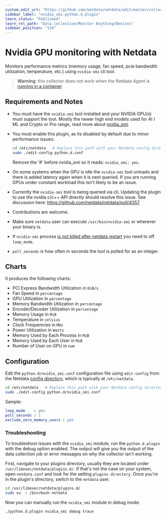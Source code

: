 ```yaml
---
custom_edit_url: "https://github.com/netdata/netdata/edit/master/collectors/python.d.plugin/nvidia_smi/README.md"
sidebar_label: "nvidia_smi-python.d.plugin"
learn_status: "Published"
learn_rel_path: "Data collection/Monitor Anything/Devices"
sidebar_position: "124"
---
```



# Nvidia GPU monitoring with Netdata

Monitors performance metrics (memory usage, fan speed, pcie bandwidth utilization, temperature, etc.) using `nvidia-smi` cli tool.

> **Warning**: this collector does not work when the Netdata Agent is [running in a container](/docs/nightly/installation/installation-methods/docker).


## Requirements and Notes

-   You must have the `nvidia-smi` tool installed and your NVIDIA GPU(s) must support the tool. Mostly the newer high end models used for AI / ML and Crypto or Pro range, read more about [nvidia_smi](https://developer.nvidia.com/nvidia-system-management-interface).
-   You must enable this plugin, as its disabled by default due to minor performance issues:
    ```bash
    cd /etc/netdata   # Replace this path with your Netdata config directory, if different
    sudo ./edit-config python.d.conf
    ```
    Remove the '#' before nvidia_smi so it reads: `nvidia_smi: yes`.

-   On some systems when the GPU is idle the `nvidia-smi` tool unloads and there is added latency again when it is next queried. If you are running GPUs under constant workload this isn't likely to be an issue.
-   Currently the `nvidia-smi` tool is being queried via cli. Updating the plugin to use the nvidia c/c++ API directly should resolve this issue. See discussion here: <https://github.com/netdata/netdata/pull/4357>
-   Contributions are welcome.
-   Make sure `netdata` user can execute `/usr/bin/nvidia-smi` or wherever your binary is.
-   If `nvidia-smi` process [is not killed after netdata restart](https://github.com/netdata/netdata/issues/7143) you need to off `loop_mode`.
-   `poll_seconds` is how often in seconds the tool is polled for as an integer.

## Charts

It produces the following charts:

-   PCI Express Bandwidth Utilization in `KiB/s`
-   Fan Speed in `percentage`
-   GPU Utilization in `percentage`
-   Memory Bandwidth Utilization in `percentage`
-   Encoder/Decoder Utilization in `percentage`
-   Memory Usage in `MiB`
-   Temperature in `celsius`
-   Clock Frequencies in `MHz`
-   Power Utilization in `Watts`
-   Memory Used by Each Process in `MiB`
-   Memory Used by Each User in `MiB`
-   Number of User on GPU in `num`

## Configuration

Edit the `python.d/nvidia_smi.conf` configuration file using `edit-config` from the Netdata [config
directory](/docs/nightly/getting-started/manage-and-configure-the-netdata-agent/configuration), which is typically at `/etc/netdata`.

```bash
cd /etc/netdata   # Replace this path with your Netdata config directory, if different
sudo ./edit-config python.d/nvidia_smi.conf
```

Sample:

```yaml
loop_mode    : yes
poll_seconds : 1
exclude_zero_memory_users : yes
```


### Troubleshooting

To troubleshoot issues with the `nvidia_smi` module, run the `python.d.plugin` with the debug option enabled. The 
output will give you the output of the data collection job or error messages on why the collector isn't working.

First, navigate to your plugins directory, usually they are located under `/usr/libexec/netdata/plugins.d/`. If that's 
not the case on your system, open `netdata.conf` and look for the setting `plugins directory`. Once you're in the 
plugin's directory, switch to the `netdata` user.

```bash
cd /usr/libexec/netdata/plugins.d/
sudo su -s /bin/bash netdata
```

Now you can manually run the `nvidia_smi` module in debug mode:

```bash
./python.d.plugin nvidia_smi debug trace
```

